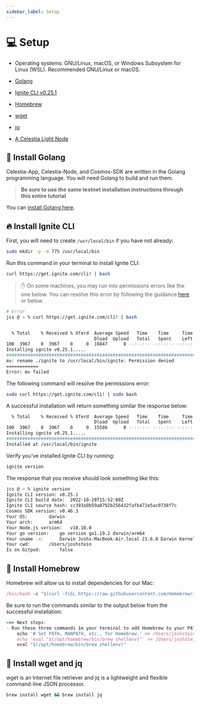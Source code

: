 ```yaml
---
sidebar_label: Setup
---
```



# 💻 Setup

- Operating systems: GNU/Linux, macOS, or Windows Subsystem for Linux (WSL).
Recommended GNU/Linux or macOS.

- [Golang](https://go.dev/)
- [Ignite CLI v0.25.1](https://github.com/ignite/cli/)
- [Homebrew](https://brew.sh/)
- [wget](https://www.gnu.org/software/wget/)
- [jq](https://stedolan.github.io/jq/)
- [A Celestia Light Node](/nodes/light-node/)

## 🏃 Install Golang

Celestia-App, Celestia-Node, and Cosmos-SDK are written in the Golang
programming language. You will need Golang to build and run them.
> **Be sure to use the same testnet installation instructions through this
entire tutorial**

You can [install Golang here](./environment.mdx#install-golang).

## 🔥 Install Ignite CLI

First, you will need to create `/usr/local/bin` if you have not already:

```bash
sudo mkdir -p -m 775 /usr/local/bin
```

Run this command in your terminal to install Ignite CLI:

```bash
curl https://get.ignite.com/cli! | bash
```

> ✋ On some machines, you may run into permissions errors like the one below.
You can resolve this error by following the guidance
[here](https://docs.ignite.com/guide/install#write-permission) or below.

```bash
# Error
jcs @ ~ % curl https://get.ignite.com/cli! | bash


  % Total    % Received % Xferd  Average Speed   Time    Time     Time  Current
                                 Dload  Upload   Total   Spent    Left  Speed
100  3967    0  3967    0     0  16847      0 --:--:-- --:--:-- --:--:-- 17475
Installing ignite v0.25.1.....
######################################################################## 100.0%
mv: rename ./ignite to /usr/local/bin/ignite: Permission denied
============
Error: mv failed
```

The following command will resolve the permissions error:

```bash
sudo curl https://get.ignite.com/cli! | sudo bash
```

A successful installation will return something similar the response below:

```bash
  % Total    % Received % Xferd  Average Speed   Time    Time     Time  Current
                                 Dload  Upload   Total   Spent    Left  Speed
100  3967    0  3967    0     0  15586      0 --:--:-- --:--:-- --:--:-- 15931
Installing ignite v0.25.1.....
######################################################################## 100.0%
Installed at /usr/local/bin/ignite
```

Verify you’ve installed Ignite CLI by running:

```bash
ignite version
```

The response that you receive should look something like this:

```bash
jcs @ ~ % ignite version
Ignite CLI version:	v0.25.1
Ignite CLI build date:	2022-10-20T15:52:00Z
Ignite CLI source hash:	cc393a9b59a8792b256432fafb472e5ac0738f7c
Cosmos SDK version:	v0.46.3
Your OS:		darwin
Your arch:		arm64
Your Node.js version:	v18.10.0
Your go version:	go version go1.19.2 darwin/arm64
Your uname -a:		Darwin Joshs-MacBook-Air.local 21.6.0 Darwin Kernel Version 21.6.0: Mon Aug 22 20:20:07 PDT 2022; root:xnu-8020.140.49~2/RELEASE_ARM64_T8110 arm64
Your cwd:		/Users/joshstein
Is on Gitpod:		false
```

## 🍺 Install Homebrew

Homebrew will allow us to install dependencies for our Mac:

```jsx
/bin/bash -c "$(curl -fsSL https://raw.githubusercontent.com/Homebrew/install/HEAD/install.sh)"
```

Be sure to run the commands similar to the output below from the successful installation:

```jsx
==> Next steps:
- Run these three commands in your terminal to add Homebrew to your PATH:
    echo '# Set PATH, MANPATH, etc., for Homebrew.' >> /Users/joshstein/.zprofile
    echo 'eval "$(/opt/homebrew/bin/brew shellenv)"' >> /Users/joshstein/.zprofile
    eval "$(/opt/homebrew/bin/brew shellenv)"
```

## 🏃 Install wget and jq

wget is an Internet file retriever and jq is a lightweight and flexible
command-line JSON processor.

```bash
brew install wget && brew install jq
```
